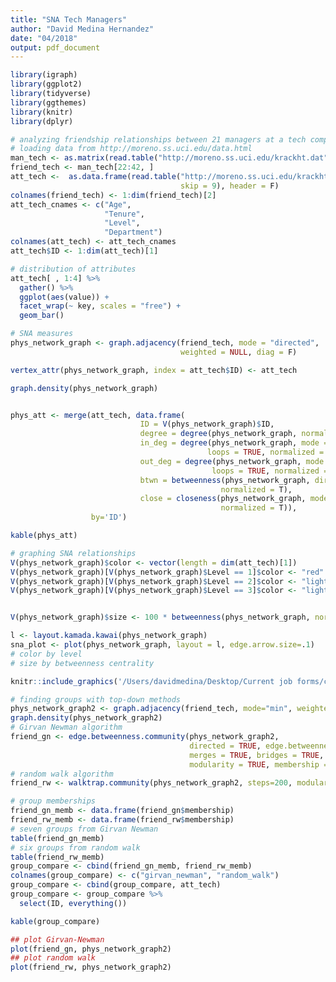 ```yaml
---
title: "SNA Tech Managers"
author: "David Medina Hernandez"
date: "04/2018"
output: pdf_document
---
```



```r
library(igraph)
library(ggplot2)
library(tidyverse)
library(ggthemes)
library(knitr)
library(dplyr)
```

```r
# analyzing friendship relationships between 21 managers at a tech company
# loading data from http://moreno.ss.uci.edu/data.html
man_tech <- as.matrix(read.table("http://moreno.ss.uci.edu/krackht.dat", skip = 8))
friend_tech <- man_tech[22:42, ] 
att_tech <-  as.data.frame(read.table("http://moreno.ss.uci.edu/krackht_att.dat",
                                      skip = 9), header = F)
colnames(friend_tech) <- 1:dim(friend_tech)[2]
att_tech_cnames <- c("Age",
                     "Tenure",
                     "Level",
                     "Department")
colnames(att_tech) <- att_tech_cnames
att_tech$ID <- 1:dim(att_tech)[1]

```

```r
# distribution of attributes
att_tech[ , 1:4] %>%
  gather() %>% 
  ggplot(aes(value)) +
  facet_wrap(~ key, scales = "free") +
  geom_bar()
```


```r
# SNA measures
phys_network_graph <- graph.adjacency(friend_tech, mode = "directed",
                                      weighted = NULL, diag = F) 

vertex_attr(phys_network_graph, index = att_tech$ID) <- att_tech

graph.density(phys_network_graph) 


phys_att <- merge(att_tech, data.frame(  
                             ID = V(phys_network_graph)$ID,
                             degree = degree(phys_network_graph, normalized = F),
                             in_deg = degree(phys_network_graph, mode = c("in"),
                                            loops = TRUE, normalized = F),
                             out_deg = degree(phys_network_graph, mode = c("out"),
                                             loops = TRUE, normalized = F),
                             btwn = betweenness(phys_network_graph, directed = T,
                                               normalized = T),
                             close = closeness(phys_network_graph, mode = c("all"),
                                               normalized = T)),
                  by='ID')
```

```r
kable(phys_att)
```


```r
# graphing SNA relationships
V(phys_network_graph)$color <- vector(length = dim(att_tech)[1])
V(phys_network_graph)[V(phys_network_graph)$Level == 1]$color <- "red"
V(phys_network_graph)[V(phys_network_graph)$Level == 2]$color <- "lightgreen"
V(phys_network_graph)[V(phys_network_graph)$Level == 3]$color <- "lightblue"


V(phys_network_graph)$size <- 100 * betweenness(phys_network_graph, normalized = T)

l <- layout.kamada.kawai(phys_network_graph)
sna_plot <- plot(phys_network_graph, layout = l, edge.arrow.size=.1)
# color by level
# size by betweenness centrality
```

```r
knitr::include_graphics('/Users/davidmedina/Desktop/Current job forms/coding samples/sna_tech_managers/sna_plot.png')
```

```r
# finding groups with top-down methods
phys_network_graph2 <- graph.adjacency(friend_tech, mode="min", weighted=NULL) 
graph.density(phys_network_graph2) 
# Girvan Newman algorithm
friend_gn <- edge.betweenness.community(phys_network_graph2,
                                        directed = TRUE, edge.betweenness = TRUE, 
                                        merges = TRUE, bridges = TRUE, 
                                        modularity = TRUE, membership = TRUE) 
# random walk algorithm
friend_rw <- walktrap.community(phys_network_graph2, steps=200, modularity=TRUE) 
```


```r
# group memberships
friend_gn_memb <- data.frame(friend_gn$membership)
friend_rw_memb <- data.frame(friend_rw$membership)
# seven groups from Girvan Newman
table(friend_gn_memb)
# six groups from random walk
table(friend_rw_memb)
group_compare <- cbind(friend_gn_memb, friend_rw_memb)
colnames(group_compare) <- c("girvan_newman", "random_walk")
group_compare <- cbind(group_compare, att_tech)
group_compare <- group_compare %>%
  select(ID, everything())
```

```r
kable(group_compare)
```


```r
## plot Girvan-Newman 
plot(friend_gn, phys_network_graph2) 
## plot random walk 
plot(friend_rw, phys_network_graph2)
```
